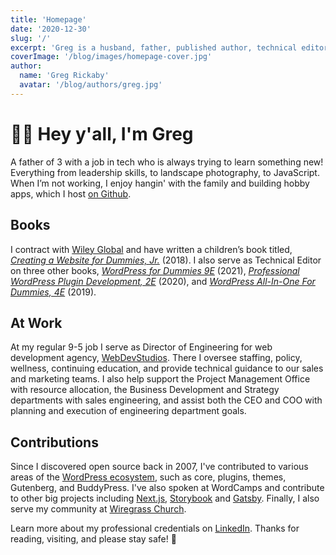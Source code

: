 ```yaml
---
title: 'Homepage'
date: '2020-12-30'
slug: '/'
excerpt: 'Greg is a husband, father, published author, technical editor, and open&#x2d;source contributor who&#8217;s been developing websites since 1999.'
coverImage: '/blog/images/homepage-cover.jpg'
author:
  name: 'Greg Rickaby'
  avatar: '/blog/authors/greg.jpg'
---
```


# 👋🏻 Hey y'all, I'm Greg

A father of 3 with a job in tech who is always trying to learn something new! Everything from leadership skills, to landscape photography, to JavaScript. When I’m not working, I enjoy hangin' with the family and building hobby apps, which I host [on Github](https://github.com/gregrickaby?tab=repositories).

## Books

I contract with [Wiley Global](https://www.wiley.com/en-us/) and have written a children’s book titled, [_Creating a Website for Dummies, Jr._](http://gregslink.co/create-a-website-am) (2018). I also serve as Technical Editor on three other books, _[WordPress for Dummies 9E](https://smile.amazon.com/gp/product/1119696976/ref=pe_41006280_506051420_pe_re_csr_ea_lm)_ (2021), _[Professional WordPress Plugin Development, 2E](https://amzn.to/2BgCg7i)_ (2020), and _[WordPress All-In-One For Dummies, 4E](https://amzn.to/37MMDLp)_ (2019).

## At Work

At my regular 9-5 job I serve as Director of Engineering for web development agency, [WebDevStudios](https://webdevstudios.com/). There I oversee staffing, policy, wellness, continuing education, and provide technical guidance to our sales and marketing teams. I also help support the Project Management Office with resource allocation, the Business Development and Strategy departments with sales engineering, and assist both the CEO and COO with planning and execution of engineering department goals.

## Contributions

Since I discovered open source back in 2007, I've contributed to various areas of the [WordPress ecosystem](https://profiles.wordpress.org/gregrickaby/), such as core, plugins, themes, Gutenberg, and BuddyPress. I've also spoken at WordCamps and contribute to other big projects including [Next.js](https://nextjs.org), [Storybook](https://github.com/storybookjs/storybook) and [Gatsby](https://gatsbyjs.org). Finally, I also serve my community at [Wiregrass Church](https://wiregrasschurch.org).

Learn more about my professional credentials on [LinkedIn](https://www.linkedin.com/in/gregrickaby/). Thanks for reading, visiting, and please stay safe! 🍻
